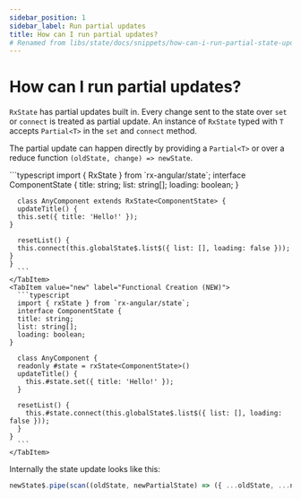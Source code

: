 ```yaml
---
sidebar_position: 1
sidebar_label: Run partial updates
title: How can I run partial updates?
# Renamed from libs/state/docs/snippets/how-can-i-run-partial-state-updates.md
---
```



# How can I run partial updates?

`RxState` has partial updates built in. Every change sent to the state over `set` or `connect` is treated as partial update.
An instance of `RxState` typed with `T` accepts `Partial<T>` in the `set` and `connect` method.

The partial update can happen directly by providing a `Partial<T>` or over a reduce function `(oldState, change) => newState`.

  <Tabs>
    <TabItem value="class-based" label="Class Based (Classic)">
      ```typescript
      import { RxState } from `rx-angular/state`;
      interface ComponentState {
      title: string;
      list: string[];
      loading: boolean;
    }

      class AnyComponent extends RxState<ComponentState> {
      updateTitle() {
      this.set({ title: 'Hello!' });
    }

      resetList() {
      this.connect(this.globalState$.list$({ list: [], loading: false }));
    }
    }
      ```
    </TabItem>
    <TabItem value="new" label="Functional Creation (NEW)">
      ```typescript
      import { rxState } from `rx-angular/state`;
      interface ComponentState {
      title: string;
      list: string[];
      loading: boolean;
    }

      class AnyComponent {
      readonly #state = rxState<ComponentState>()
      updateTitle() {
        this.#state.set({ title: 'Hello!' });
      }

      resetList() {
        this.#state.connect(this.globalState$.list$({ list: [], loading: false }));
      }
    }
      ```
    </TabItem>

  </Tabs>

Internally the state update looks like this:

```typescript
newState$.pipe(scan((oldState, newPartialState) => ({ ...oldState, ...newPartialState })));
```
